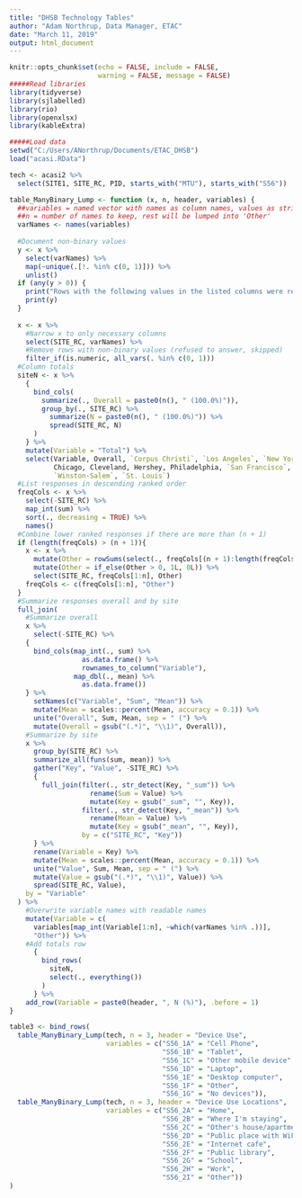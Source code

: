 ```yaml
---
title: "DHSB Technology Tables"
author: "Adam Northrup, Data Manager, ETAC"
date: "March 11, 2019"
output: html_document
---
```


```r
knitr::opts_chunk$set(echo = FALSE, include = FALSE, 
                      warning = FALSE, message = FALSE)
#####Read libraries
library(tidyverse)
library(sjlabelled)
library(rio)
library(openxlsx)
library(kableExtra)

#####Load data
setwd("C:/Users/ANorthrup/Documents/ETAC_DHSB")
load("acasi.RData")
```

```r
tech <- acasi2 %>%
  select(SITE1, SITE_RC, PID, starts_with("MTU"), starts_with("S56"))
```

```r
table_ManyBinary_Lump <- function (x, n, header, variables) {
  ##variables = named vector with names as column names, values as strings
  ##n = number of names to keep, rest will be lumped into 'Other'
  varNames <- names(variables)
  
  #Document non-binary values
  y <- x %>% 
    select(varNames) %>%
    map(~unique(.[!. %in% c(0, 1)])) %>%
    unlist()
  if (any(y > 0)) {
    print("Rows with the following values in the listed columns were removed:")
    print(y)
  }
  
  x <- x %>%
    #Narrow x to only necessary columns
    select(SITE_RC, varNames) %>%
    #Remove rows with non-binary values (refused to answer, skipped)
    filter_if(is.numeric, all_vars(. %in% c(0, 1)))
  #Column totals
  siteN <- x %>%
    {
      bind_cols(
        summarize(., Overall = paste0(n(), " (100.0%)")),
        group_by(., SITE_RC) %>%
          summarize(N = paste0(n(), " (100.0%)")) %>%
          spread(SITE_RC, N)
      )
    } %>%
    mutate(Variable = "Total") %>%
    select(Variable, Overall, `Corpus Christi`, `Los Angeles`, `New York`, 
           Chicago, Cleveland, Hershey, Philadelphia, `San Francisco`, 
           `Winston-Salem`, `St. Louis`)
  #List responses in descending ranked order
  freqCols <- x %>% 
    select(-SITE_RC) %>%
    map_int(sum) %>%
    sort(., decreasing = TRUE) %>%
    names()
  #Combine lower ranked responses if there are more than (n + 1)
  if (length(freqCols) > (n + 1)){
    x <- x %>%
      mutate(Other = rowSums(select(., freqCols[(n + 1):length(freqCols)]))) %>%
      mutate(Other = if_else(Other > 0, 1L, 0L)) %>%
      select(SITE_RC, freqCols[1:n], Other)
    freqCols <- c(freqCols[1:n], "Other")
  }
  #Summarize responses overall and by site
  full_join(
    #Summarize overall
    x %>% 
      select(-SITE_RC) %>%
    {
      bind_cols(map_int(., sum) %>% 
                  as.data.frame() %>%
                  rownames_to_column("Variable"),
                map_dbl(., mean) %>%
                  as.data.frame())
    } %>%
      setNames(c("Variable", "Sum", "Mean")) %>%
      mutate(Mean = scales::percent(Mean, accuracy = 0.1)) %>%
      unite("Overall", Sum, Mean, sep = " (") %>%
      mutate(Overall = gsub("(.*)", "\\1)", Overall)),
    #Summarize by site
    x %>%
      group_by(SITE_RC) %>%
      summarize_all(funs(sum, mean)) %>%
      gather("Key", "Value", -SITE_RC) %>%
      {
        full_join(filter(., str_detect(Key, "_sum")) %>%
                    rename(Sum = Value) %>%
                    mutate(Key = gsub("_sum", "", Key)),
                  filter(., str_detect(Key, "_mean")) %>%
                    rename(Mean = Value) %>%
                    mutate(Key = gsub("_mean", "", Key)),
                  by = c("SITE_RC", "Key"))
      } %>%
      rename(Variable = Key) %>%
      mutate(Mean = scales::percent(Mean, accuracy = 0.1)) %>%
      unite("Value", Sum, Mean, sep = " (") %>%
      mutate(Value = gsub("(.*)", "\\1)", Value)) %>%
      spread(SITE_RC, Value),
    by = "Variable"
  ) %>%
    #Overwrite variable names with readable names
    mutate(Variable = c(
      variables[map_int(Variable[1:n], ~which(varNames %in% .))],
      "Other")) %>%
    #Add totals row
      {
        bind_rows(
          siteN,
          select(., everything())
        )
      } %>%
    add_row(Variable = paste0(header, ", N (%)"), .before = 1)
}
```

```r
table3 <- bind_rows(
  table_ManyBinary_Lump(tech, n = 3, header = "Device Use",
                        variables = c("S56_1A" = "Cell Phone", 
                                      "S56_1B" = "Tablet", 
                                      "S56_1C" = "Other mobile device",
                                      "S56_1D" = "Laptop",
                                      "S56_1E" = "Desktop computer",
                                      "S56_1F" = "Other", 
                                      "S56_1G" = "No devices")),
  table_ManyBinary_Lump(tech, n = 3, header = "Device Use Locations",
                        variables = c("S56_2A" = "Home", 
                                      "S56_2B" = "Where I'm staying", 
                                      "S56_2C" = "Other's house/apartment", 
                                      "S56_2D" = "Public place with WiFi", 
                                      "S56_2E" = "Internet cafe", 
                                      "S56_2F" = "Public library", 
                                      "S56_2G" = "School", 
                                      "S56_2H" = "Work", 
                                      "S56_2I" = "Other"))
)
```

